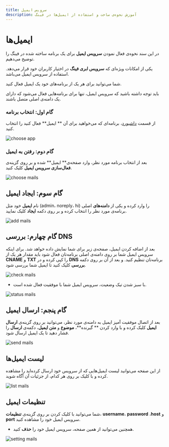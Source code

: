 ```yaml
---
title: سرویس ایمیل
description: آموزش نحوه‌ی ساخت و استفاده از ایمیل‌ها در فینگ
---
```



# ایمیل‌ها

در این سند نحوه‌ی فعال نمودن **سرویس ایمیل** برای یک برنامه ساخته شده در فینگ را توضیح می‌دهیم.

یکی از امکانات ویژه‌‌ای که **سرویس ابری فینگ** در اختیار کاربران خود قرار می‌دهد. استفاده از سرویس ایمیل می‌باشد.

شما می‌توانید برای هر یک از برنامه‌های خود یک ایمیل فعال کنید.

<Notice variant="info">
  باید توجه داشته باشید که سرویس ایمیل، تنها برای برنامه‌هایی فعال می‌شود که
  دارای یک دامنه‌ی اصلی متصل باشند.
</Notice>

### گام اول: انتخاب برنامه

از قسمت [داشبورد](https://cloud.fing.ir)، برنامه‌ای که می‌خواهید برای آن ** ایمیل** فعال کنید را انتخاب کنید.

![choose app](/images/mails-chooseapp.jpg)

### گام دوم: رفتن به ایمیل

بعد از انتخاب برنامه مورد نظر، وارد صفحه‌ی** ایمیل** شده و بر روی گزینه‌ی **فعال‌سازی سرویس ایمیل** کلیک کنید.

![choose mails](/images/mails-choose.jpg)

## گام سوم: ایجاد ایمیل

نام **ایمیل** خود مثل (admin، noreply، hi) را وارد کرده و یکی از **دامنه‌های** اصلی برنامه‌ی مورد نظر را انتخاب کرده و بر روی دکمه **ایجاد** کلیک نمایید.

![add mails](/images/mails-add.jpg)

## گام چهارم: بررسی DNS

بعد از اضافه کردن ایمیل، صفحه‌ی زیر برای شما نمایش داده خواهد شد. برای اینکه سرویس ایمیل شما بر روی دامنه‌ی اصلی برنامه‌تان فعال شود باید مقدار هر یک از **CNAME** و **TXT** را کپی کرده و در **DNS** برنامه‌تان تنظیم کنید. و بعد از آن بر روی دکمه **بررسی** کلیک کنید تا ایمیل شما بررسی شود.

![check mails](/images/mails-check.jpg)

- با سبز شدن تیک وضعیت، سرویس ایمیل شما با موفقیت فعال شده است.

![status mails](/images/mails-status.jpg)

## گام پنجم: ارسال ایمیل

بعد از اتصال موفقیت آمیز ایمیل به دامنه‌ی مورد نظر، می‌توانید بر روی گزینه‌ی **ارسال ایمیل** کلیک کرده و با وارد کردن ** گیرنده**، **موضوع** و **متن ایمیل**، دکمه‌ی **ارسال** را فشار دهید تا یک ایمیل ارسال شود.

![send mails](/images/mails-send.jpg)

## لیست ایمیل‌ها

از این صفحه می‌توانید لیست ایمیل‌هایی که از سرویس خود ارسال کرده‌اید را مشاهده کرده و با کلیک بر روی هر کدام، از جزئیات آن آگاه شوید.

![list mails](/images/mails-list.jpg)

## تنظیمات ایمیل

شما می‌توانید با کلیک کردن بر روی گزینه‌ی **تنظیمات**، **username**، **password** ،**host** و **port** سرویس ایمیل خود را مشاهده کنید.

- همچنین می‌توانید از همین صفحه، سرویس ایمیل خود را **حذف** کنید.

![setting mails](/images/mails-setting.jpg)
